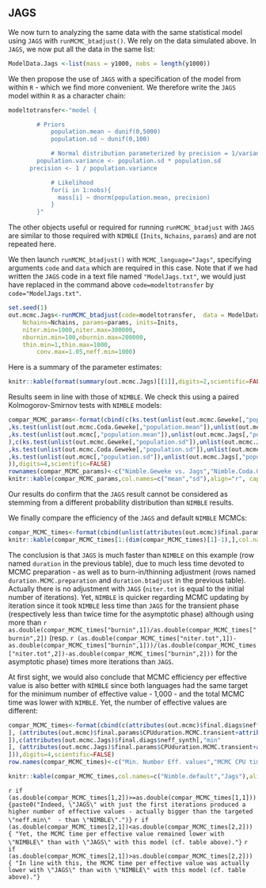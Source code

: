 
## JAGS
We now turn to analyzing the same data with the same statistical model using `JAGS` with `runMCMC_btadjust()`. We rely on the data simulated above. In `JAGS`, we now put all the data in the same list:

```{r Jags Data}
ModelData.Jags <-list(mass = y1000, nobs = length(y1000))

```

We then propose the use of `JAGS` with a specification of the model from within `R` - which we find more convenient. We therefore write the `JAGS` model within `R` as a character chain:

```{r Jags ModelCode}

modeltotransfer<-"model {

		# Priors
			population.mean ~ dunif(0,5000)
			population.sd ~ dunif(0,100)

			# Normal distribution parameterized by precision = 1/variance in Jags
    	population.variance <- population.sd * population.sd
      precision <- 1 / population.variance

			# Likelihood
			for(i in 1:nobs){
			  mass[i] ~ dnorm(population.mean, precision)
			}
		}"


```

The other objects useful or required for running `runMCMC_btadjust` with `JAGS` are similar to those required with `NIMBLE` (`Inits`, `Nchains`, `params`) and are not repeated here.

We then launch `runMCMC_btadjust()` with `MCMC_language="Jags"`, specifying arguments `code` and `data` which are required in this case. Note that if we had written the `JAGS` code in a text file named `"ModelJags.txt"`, we would just have replaced in the command above `code=modeltotransfer` by `code="ModelJags.txt"`.


```{r Jags First model, cache=FALSE}

set.seed(1)
out.mcmc.Jags<-runMCMC_btadjust(code=modeltotransfer,  data = ModelData.Jags, MCMC_language="Jags", 
    Nchains=Nchains, params=params, inits=Inits,
    niter.min=1000,niter.max=300000,
    nburnin.min=100,nburnin.max=200000,
    thin.min=1,thin.max=1000,
		conv.max=1.05,neff.min=1000)

```

Here is a summary of the parameter estimates:

```{r Jags First model inv, echo=FALSE}

knitr::kable(format(summary(out.mcmc.Jags)[[1]],digits=2,scientific=FALSE),align="r",caption="Summary of the statistical parameters of the Jags model:")

```


Results seem in line with those of `NIMBLE`. We check this using a paired Kolmogorov-Smirnov tests with `NIMBLE` models:

```{r Nimble-Jags comparison parameters, echo=FALSE, warning=FALSE}
compar_MCMC_params<-format(cbind(c(ks.test(unlist(out.mcmc.Geweke[,"population.mean"]),unlist(out.mcmc.Jags[,"population.mean"]))$p.value
,ks.test(unlist(out.mcmc.Coda.Geweke[,"population.mean"]),unlist(out.mcmc.Jags[,"population.mean"]))$p.value
,ks.test(unlist(out.mcmc[,"population.mean"]),unlist(out.mcmc.Jags[,"population.mean"]))$p.value
),c(ks.test(unlist(out.mcmc.Geweke[,"population.sd"]),unlist(out.mcmc.Jags[,"population.sd"]))$p.value
,ks.test(unlist(out.mcmc.Coda.Geweke[,"population.sd"]),unlist(out.mcmc.Jags[,"population.sd"]))$p.value
,ks.test(unlist(out.mcmc[,"population.sd"]),unlist(out.mcmc.Jags[,"population.sd"]))$p.value
)),digits=4,scientific=FALSE)
rownames(compar_MCMC_params)<-c("Nimble.Geweke vs. Jags","Nimble.Coda.Geweke vs. Jags","Nimble.Default vs. Jags")
knitr::kable(compar_MCMC_params,col.names=c("mean","sd"),align="r", caption="P-values of paired Kolmogorov-Smirnov tests of output parameters (columns) of the Jags model with the three NIMBLE models (rows):")

```

Our results do confirm that the `JAGS` result cannot be considered as stemming from a different probability distribution than `NIMBLE` results.

We finally compare the efficiency of the `JAGS` and default `NIMBLE` MCMCs:

```{r Nimble-Jags comparison efficiency, echo=FALSE}
compar_MCMC_times<-format(cbind(unlist(attributes(out.mcmc)$final.params),unlist(attributes(out.mcmc.Jags)$final.params)),digits=4,scientific=FALSE)
knitr::kable(compar_MCMC_times[1:(dim(compar_MCMC_times)[1]-1),],col.names=c("Nimble.default","Jags"),align="r", caption="Comparison of the efficiency of the default NIMBLE model and the Jags model:")

```

The conclusion is that `JAGS` is much faster than `NIMBLE` on this example (row named `duration` in the previous table), due to much less time devoted to MCMC preparation - as well as to burn-in/thinning adjustment (rows named `duration.MCMC.preparation` and `duration.btadjust` in the previous table). Actually there is no adjustment with `JAGS` (`niter.tot` is equal to the initial number of iterations). Yet, `NIMBLE` is quicker regarding MCMC updating by iteration since it took `NIMBLE` less time than `JAGS` for the transient phase (respectively less than twice time for the asymptotic phase) although using more than `r as.double(compar_MCMC_times["burnin",1])/as.double(compar_MCMC_times["burnin",2])` (resp. `r (as.double(compar_MCMC_times["niter.tot",1])-as.double(compar_MCMC_times["burnin",1]))/(as.double(compar_MCMC_times["niter.tot",2])-as.double(compar_MCMC_times["burnin",2]))` for the asymptotic phase) times more iterations than `JAGS`.

At first sight, we would also conclude that MCMC efficiency per effective value is also better with `NIMBLE` since both languages had the same target for the minimum number of effective value - 1,000 - and the total MCMC time was lower with `NIMBLE`. Yet, the number of effective values are different:

```{r Nimble-Jags second comparison efficiency, echo=FALSE}
compar_MCMC_times<-format(cbind(c(attributes(out.mcmc)$final.diags$neff_synth[,"min"
], (attributes(out.mcmc)$final.params$CPUduration.MCMC.transient+attributes(out.mcmc)$final.params$CPUduration.MCMC.asymptotic)/attributes(out.mcmc)$final.diags$neff_synth[,"min"
]),c(attributes(out.mcmc.Jags)$final.diags$neff_synth[,"min"
], (attributes(out.mcmc.Jags)$final.params$CPUduration.MCMC.transient+attributes(out.mcmc.Jags)$final.params$CPUduration.MCMC.asymptotic)/attributes(out.mcmc.Jags)$final.diags$neff_synth[,"min"
])),digits=4,scientific=FALSE)
row.names(compar_MCMC_times)<-c("Min. Number Eff. values","MCMC CPU time per Effective Value")

```

```{r Nimble-Jags second comparison efficiency bis, echo=FALSE}
knitr::kable(compar_MCMC_times,col.names=c("Nimble.default","Jags"),align="r",caption="Comparison of the number of effective values between the default NIMBLE model and the JAGS model:")

```

`r if (as.double(compar_MCMC_times[1,2])>=as.double(compar_MCMC_times[1,1])) {paste0("Indeed, \"JAGS\" with just the first iterations produced a higher number of effective values - actually bigger than the targeted \"neff.min\"  - than \"NIMBLE\".")}`
`r if (as.double(compar_MCMC_times[2,1])<as.double(compar_MCMC_times[2,2])) { "Yet, the MCMC time per effective value remained lower with \"NIMBLE\" than with \"JAGS\" with this model (cf. table above)."}`
`r if (as.double(compar_MCMC_times[2,1])>as.double(compar_MCMC_times[2,2])) { "In line with this, the MCMC time per effective value was actually lower with \"JAGS\" than with \"NIMBLE\" with this model (cf. table above)."}`

